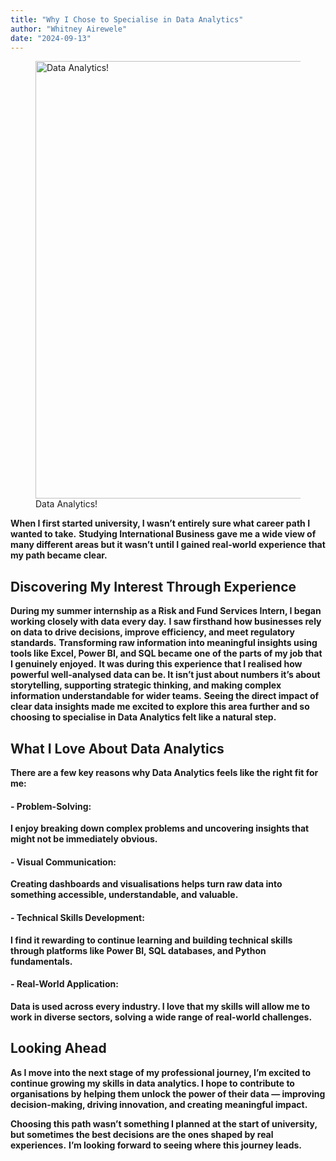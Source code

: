 ```yaml
---
title: "Why I Chose to Specialise in Data Analytics"
author: "Whitney Airewele" 
date: "2024-09-13"
---
```

![Data Analytics!](/images/data.jpg){width=800 height=700}

**When I first started university, I wasn’t entirely sure what career path I wanted to take.**
**Studying International Business gave me a wide view of many different areas  but it wasn’t until I gained real-world experience that my path became clear.**

## Discovering My Interest Through Experience
**During my summer internship as a Risk and Fund Services Intern, I began working closely with data every day.**
 **I saw firsthand how businesses rely on data to drive decisions, improve efficiency, and meet regulatory standards.**
**Transforming raw information into meaningful insights using tools like Excel, Power BI, and SQL became one of the parts of my job that I genuinely enjoyed.**
**It was during this experience that I realised how powerful well-analysed data can be.  It isn’t just about numbers  it’s about storytelling, supporting strategic thinking, and making complex information understandable for wider teams.**
**Seeing the direct impact of clear data insights made me excited to explore this area further and so choosing to specialise in Data Analytics felt like a natural step.**

## What I Love About Data Analytics
**There are a few key reasons why Data Analytics feels like the right fit for me:**

#### - Problem-Solving: 
**I enjoy breaking down complex problems and uncovering insights that might not be immediately obvious.**


#### - Visual Communication:
**Creating dashboards and visualisations helps turn raw data into something accessible, understandable, and valuable.**


#### - Technical Skills Development: 
**I find it rewarding to continue learning and building technical skills through platforms like Power BI, SQL databases, and Python fundamentals.**


#### - Real-World Application:
**Data is used across every industry. I love that my skills will allow me to work in diverse sectors, solving a wide range of real-world challenges.**

## Looking Ahead
**As I move into the next stage of my professional journey, I’m excited to continue growing my skills in data analytics. I hope to contribute to organisations by helping them unlock the power of their data — improving decision-making, driving innovation, and creating meaningful impact.**

**Choosing this path wasn’t something I planned at the start of university, but sometimes the best decisions are the ones shaped by real experiences.**
**I’m looking forward to seeing where this journey leads.**

